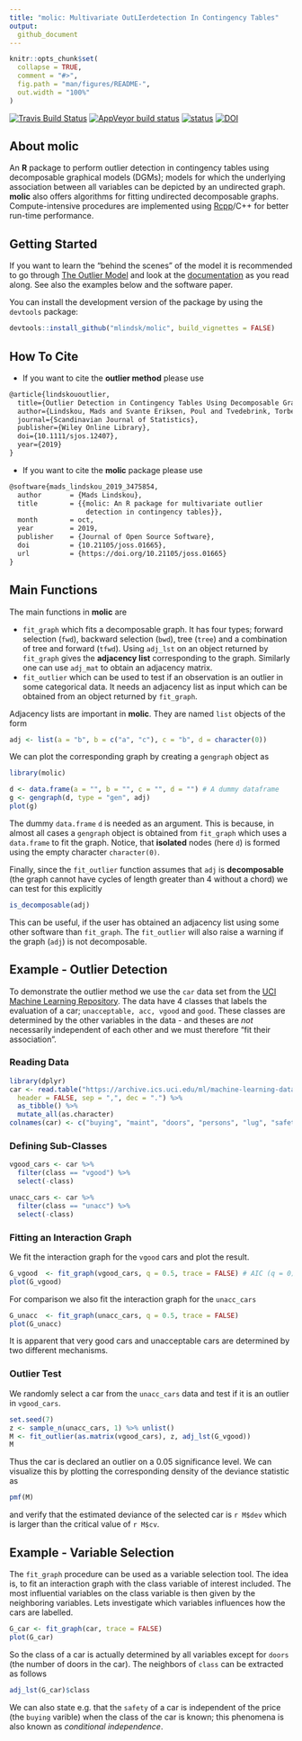 ```yaml
---
title: "molic: Multivariate OutLIerdetection In Contingency Tables"
output:
  github_document
---
```


<!-- README.md is generated from README.Rmd. Please edit that file -->

```r
knitr::opts_chunk$set(
  collapse = TRUE,
  comment = "#>",
  fig.path = "man/figures/README-",
  out.width = "100%"
)
```

[![Travis Build Status](https://travis-ci.com/mlindsk/molic.svg?token=AuXvB5mAnHuxQxKszxph&branch=master)](https://travis-ci.com/mlindsk/molic)
[![AppVeyor build status](https://ci.appveyor.com/api/projects/status/github/mlindsk/molic?branch=master&svg=true)](https://ci.appveyor.com/project/mlindsk/molic)
[![status](https://joss.theoj.org/papers/9fa65ced7bf3db01343d68b4488196d8/status.svg)](https://joss.theoj.org/papers/9fa65ced7bf3db01343d68b4488196d8)
[![DOI](https://zenodo.org/badge/177729633.svg)](https://zenodo.org/badge/latestdoi/177729633)

## About molic

An **R** package to perform outlier detection in contingency tables using decomposable graphical models (DGMs); models for which the underlying association between all variables can be depicted by an undirected graph. **molic** also offers algorithms for fitting undirected decomposable graphs. Compute-intensive procedures are implemented using [Rcpp](http://www.rcpp.org/)/C++ for better run-time performance.

## Getting Started
If you want to learn the "behind the scenes" of the model it is recommended to go through [The Outlier Model](https://mlindsk.github.io/molic/articles/) and look at the [documentation](https://mlindsk.github.io/molic/reference/index.html) as you read along. See also the examples below and the software paper.

You can install the development version of the package by using the `devtools` package:

```r
devtools::install_github("mlindsk/molic", build_vignettes = FALSE)
```

## How To Cite

 - If you want to cite the **outlier method** please use

```latex
@article{lindskououtlier,
  title={Outlier Detection in Contingency Tables Using Decomposable Graphical Models},
  author={Lindskou, Mads and Svante Eriksen, Poul and Tvedebrink, Torben},
  journal={Scandinavian Journal of Statistics},
  publisher={Wiley Online Library},
  doi={10.1111/sjos.12407},
  year={2019}
}
```

 - If you want to cite the **molic** package please use

```latex
@software{mads_lindskou_2019_3475854,
  author       = {Mads Lindskou},
  title        = {{molic: An R package for multivariate outlier 
                   detection in contingency tables}},
  month        = oct,
  year         = 2019,
  publisher    = {Journal of Open Source Software},
  doi          = {10.21105/joss.01665},
  url          = {https://doi.org/10.21105/joss.01665}
}
```

## Main Functions
The main functions in **molic** are

 - `fit_graph` which fits a decomposable graph. It has four types; forward selection (`fwd`), backward selection (`bwd`), tree (`tree`) and a combination of tree and forward (`tfwd`). Using `adj_lst` on an object returned by `fit_graph` gives the **adjacency list** corresponding to the graph. Similarly one can use `adj_mat` to obtain an adjacency matrix.
 - `fit_outlier` which can be used to test if an observation is an outlier in some categorical data. It needs an adjacency list as input which can be obtained from an object returned by `fit_graph`.
 
Adjacency lists are important in **molic**. They are named `list` objects of the form

```r
adj <- list(a = "b", b = c("a", "c"), c = "b", d = character(0))
```

We can plot the corresponding graph by creating a `gengraph` object as


```r
library(molic)
```

```r
d <- data.frame(a = "", b = "", c = "", d = "") # A dummy dataframe
g <- gengraph(d, type = "gen", adj)
plot(g)
```
The dummy `data.frame` `d` is needed as an argument. This is because, in almost all cases a `gengraph` object is obtained from `fit_graph` which uses a `data.frame` to fit the graph. Notice, that **isolated** nodes (here `d`) is formed using the empty character `character(0)`.

Finally, since the `fit_outlier` function assumes that `adj` is **decomposable** (the graph cannot have cycles of length greater than $4$ without a chord) we can test for this explicitly

```r
is_decomposable(adj)
```
This can be useful, if the user has obtained an adjacency list using some other software than `fit_graph`. The `fit_outlier` will also raise a warning if the graph (`adj`) is not decomposable.

## Example - Outlier Detection

To demonstrate the outlier method we use the `car` data set from the [UCI Machine Learning Repository](https://archive.ics.uci.edu/ml/index.php). The data have $4$ classes that labels the evaluation of a car; `unacceptable, acc, vgood` and `good`. These classes are determined by the other variables in the data - and theses are _not_ necessarily independent of each other and we must therefore "fit their association".

### Reading Data

```r
library(dplyr)
car <- read.table("https://archive.ics.uci.edu/ml/machine-learning-databases/car/car.data",
  header = FALSE, sep = ",", dec = ".") %>%
  as_tibble() %>%
  mutate_all(as.character)
colnames(car) <- c("buying", "maint", "doors", "persons", "lug", "safety", "class")
```

### Defining Sub-Classes

```r
vgood_cars <- car %>%
  filter(class == "vgood") %>%
  select(-class)

unacc_cars <- car %>%
  filter(class == "unacc") %>%
  select(-class)
```

### Fitting an Interaction Graph

We fit the interaction graph for the `vgood` cars and plot the result.

```r
G_vgood  <- fit_graph(vgood_cars, q = 0.5, trace = FALSE) # AIC (q = 0) and BIC (q = 1)
plot(G_vgood)
```

For comparison we also fit the interaction graph for the `unacc_cars`

```r
G_unacc  <- fit_graph(unacc_cars, q = 0.5, trace = FALSE)
plot(G_unacc)
```

It is apparent that very good cars and unacceptable cars are determined by two different mechanisms.

### Outlier Test

We randomly select a car from the `unacc_cars` data and test if it is an outlier in `vgood_cars`.

```r
set.seed(7)
z <- sample_n(unacc_cars, 1) %>% unlist()
M <- fit_outlier(as.matrix(vgood_cars), z, adj_lst(G_vgood))
M
```
Thus the car is declared an outlier on a $0.05$ significance level. We can visualize this by plotting the corresponding density of the deviance statistic as

```r
pmf(M)
```

and verify that the estimated deviance of the selected car is `r M$dev` which is larger than the critical value of `r M$cv`.

## Example - Variable Selection
The `fit_graph` procedure can be used as a variable selection tool. The idea is, to fit an interaction graph with the class variable of interest included. The most influential variables on the class variable is then given by the neighboring variables. Lets investigate which variables influences how the cars are labelled.

```r
G_car <- fit_graph(car, trace = FALSE)
plot(G_car)
```

So the class of a car is actually determined by all variables except for `doors` (the number of doors in the car). The neighbors of `class` can be extracted as follows

```r
adj_lst(G_car)$class
```
 We can also state e.g. that the `safety` of a car is independent of the price (the `buying` varible) when the class of the car is known; this phenomena is also known as _conditional independence_.
